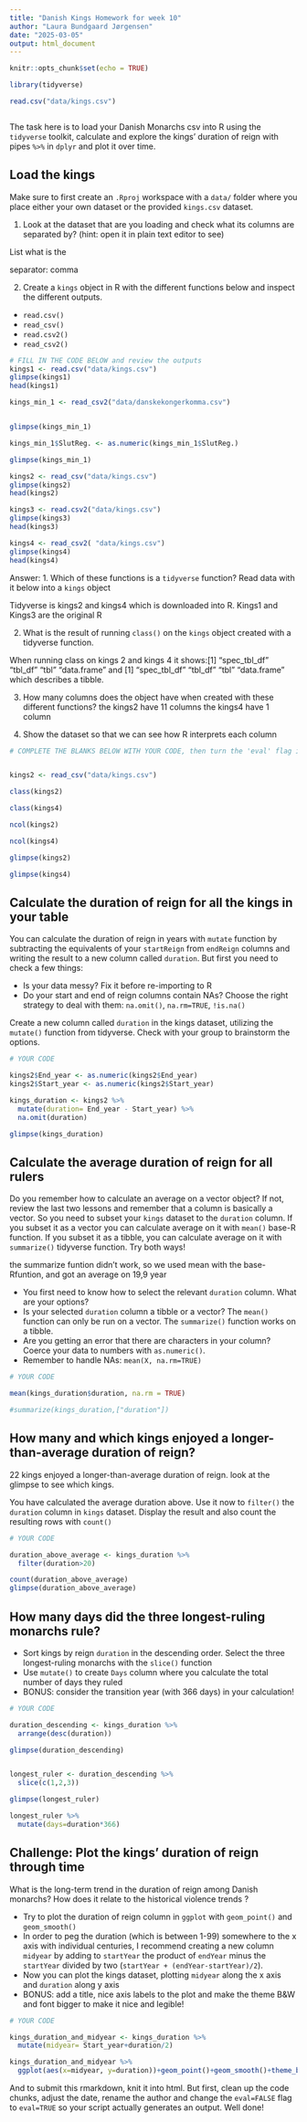 ---
title: "Danish Kings Homework for week 10"
author: "Laura Bundgaard Jørgensen"
date: "2025-03-05"
output: html_document
---

```{r setup, include=FALSE}
knitr::opts_chunk$set(echo = TRUE)
```

```{r library,echo=FALSE}
library(tidyverse)

read.csv("data/kings.csv")



```


The task here is to load your Danish Monarchs csv into R using the `tidyverse` toolkit, calculate and explore the kings' duration of reign with pipes `%>%` in `dplyr` and plot it over time.

## Load the kings

Make sure to first create an  `.Rproj` workspace with a `data/` folder where you place either your own dataset or the provided `kings.csv` dataset. 

1. Look at the dataset that are you loading and check what its columns are separated by? (hint: open it in plain text editor to see)

List what is the

separator: comma  

2. Create a `kings` object in R with the different functions below and inspect the different outputs.
-  `read.csv()`
-  `read_csv()`
-  `read.csv2()` 
-  `read_csv2()`
```{r eval=TRUE}
# FILL IN THE CODE BELOW and review the outputs
kings1 <- read.csv("data/kings.csv")
glimpse(kings1)
head(kings1)

kings_min_1 <- read_csv2("data/danskekongerkomma.csv")


glimpse(kings_min_1)

kings_min_1$SlutReg. <- as.numeric(kings_min_1$SlutReg.)

glimpse(kings_min_1)

kings2 <- read_csv("data/kings.csv")
glimpse(kings2)
head(kings2)

kings3 <- read.csv2("data/kings.csv")
glimpse(kings3)
head(kings3)

kings4 <- read_csv2( "data/kings.csv")
glimpse(kings4)
head(kings4)

```
Answer: 
1. Which of these functions is a `tidyverse` function? Read data with it below into a `kings` object

Tidyverse is kings2 and kings4 which is downloaded into R. Kings1 and Kings3 are the original R


2. What is the result of running `class()` on the `kings` object created with a tidyverse function.

When running class on kings 2 and kings 4 it shows:[1] "spec_tbl_df" "tbl_df"      "tbl"         "data.frame" and [1] "spec_tbl_df" "tbl_df"      "tbl"         "data.frame"  which describes a tibble. 


3. How many columns does the object have when created with these different functions?
the  kings2 have 11 columns
the kings4 have 1 column


4. Show the dataset so that we can see how R interprets each column


```{r eval = TRUE}
# COMPLETE THE BLANKS BELOW WITH YOUR CODE, then turn the 'eval' flag in this chunk to TRUE.


kings2 <- read_csv("data/kings.csv")

class(kings2)

class(kings4)

ncol(kings2)

ncol(kings4)

glimpse(kings2)

glimpse(kings4)

```

## Calculate the duration of reign for all the kings in your table
You can calculate the duration of reign in years with `mutate` function by subtracting the equivalents of your `startReign` from `endReign` columns and writing the result to a new column called `duration`. But first you need to check a few things:

* Is your data messy? Fix it before re-importing to R
* Do your start and end of reign columns contain NAs? Choose the right strategy to deal with them: `na.omit()`, `na.rm=TRUE`, `!is.na()`


Create a new column called  `duration` in the kings dataset, utilizing the `mutate()` function from tidyverse. Check with your group to brainstorm the options.

```{r}
# YOUR CODE

kings2$End_year <- as.numeric(kings2$End_year) 
kings2$Start_year <- as.numeric(kings2$Start_year)

kings_duration <- kings2 %>% 
  mutate(duration= End_year - Start_year) %>% 
  na.omit(duration)

glimpse(kings_duration)

```

## Calculate the average duration of reign for all rulers
Do you remember how to calculate an average on a vector object? If not, review the last two lessons and remember that a column is basically a vector. So you need to subset your `kings` dataset to the `duration` column. If you subset it as a vector you can calculate average on it with `mean()` base-R function. If you subset it as a tibble, you can calculate average on it with `summarize()` tidyverse function. Try both ways!

the summarize funtion didn't work, so we used mean with the base-Rfuntion, and got an average on 19,9 year

* You first need to know how to select the relevant `duration` column. What are your options?
* Is your selected `duration` column a tibble or a vector? The `mean()` function can only be run on a vector. The `summarize()` function works on a tibble.
* Are you getting an error that there are characters in your column? Coerce your data to numbers with `as.numeric()`.
* Remember to handle NAs: `mean(X, na.rm=TRUE)`


```{r}
# YOUR CODE

mean(kings_duration$duration, na.rm = TRUE)

#summarize(kings_duration,["duration"])

```

## How many and which kings enjoyed a longer-than-average duration of reign?

22 kings enjoyed a longer-than-average duration of reign. look at the glimpse to see which kings.


You have calculated the average duration above. Use it now to `filter()` the `duration` column in  `kings` dataset. Display the result and also  count the resulting rows with `count()`

```{r}
# YOUR CODE

duration_above_average <- kings_duration %>% 
  filter(duration>20)

count(duration_above_average)
glimpse(duration_above_average)

```


## How many days did the three longest-ruling monarchs rule? 

* Sort kings by reign `duration` in the descending order. Select the three longest-ruling monarchs with the `slice()` function
* Use `mutate()` to create `Days` column where you calculate the total number of days they ruled
* BONUS: consider the transition year (with 366 days) in your calculation!

```{r}
# YOUR CODE

duration_descending <- kings_duration %>% 
  arrange(desc(duration))

glimpse(duration_descending)


longest_ruler <- duration_descending %>% 
  slice(c(1,2,3))

glimpse(longest_ruler)

longest_ruler %>% 
  mutate(days=duration*366)


```


## Challenge: Plot the kings' duration of reign through time

What is the long-term trend in the duration of reign among Danish monarchs? How does it relate to the historical violence trends ? 

* Try to plot the duration of reign column in `ggplot` with `geom_point()` and  `geom_smooth()`
* In order to peg the duration (which is between 1-99) somewhere to the x axis with individual centuries, I recommend creating a new column `midyear` by adding to `startYear` the product of `endYear` minus the `startYear` divided by two (`startYear + (endYear-startYear)/2`).
* Now you can plot the kings dataset, plotting `midyear` along the x axis and `duration` along y axis
* BONUS: add a title, nice axis labels to the plot and make the theme B&W and font bigger to make it nice and legible!

```{r}
# YOUR CODE

kings_duration_and_midyear <- kings_duration %>% 
  mutate(midyear= Start_year+duration/2)

kings_duration_and_midyear %>% 
  ggplot(aes(x=midyear, y=duration))+geom_point()+geom_smooth()+theme_bw()+ggtitle("Kings' duration of reign through time")

```

And to submit this rmarkdown, knit it into html. But first, clean up the code chunks, adjust the date, rename the author and change the `eval=FALSE` flag to `eval=TRUE` so your script actually generates an output.
Well done!


